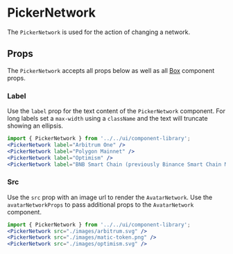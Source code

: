 

# PickerNetwork

The `PickerNetwork` is used for the action of changing a network.

<Canvas>
  <Story id="components-componentlibrary-pickernetwork--default-story" />
</Canvas>

## Props

The `PickerNetwork` accepts all props below as well as all [Box](/docs/components-ui-box--default-story#props) component props.

<ArgsTable of={PickerNetwork} />

### Label

Use the `label` prop for the text content of the `PickerNetwork` component. For long labels set a `max-width` using a `className` and the text will truncate showing an ellipsis.

<Canvas>
  <Story id="components-componentlibrary-pickernetwork--label" />
</Canvas>

```jsx
import { PickerNetwork } from '../../ui/component-library';
<PickerNetwork label="Arbitrum One" />
<PickerNetwork label="Polygon Mainnet" />
<PickerNetwork label="Optimism" />
<PickerNetwork label="BNB Smart Chain (previously Binance Smart Chain Mainnet)" style={{ maxWidth: '200px' }} />
```

### Src

Use the `src` prop with an image url to render the `AvatarNetwork`. Use the `avatarNetworkProps` to pass additional props to the `AvatarNetwork` component.

<Canvas>
  <Story id="components-componentlibrary-pickernetwork--src" />
</Canvas>

```jsx
import { PickerNetwork } from '../../ui/component-library';
<PickerNetwork src="./images/arbitrum.svg" />
<PickerNetwork src="./images/matic-token.png" />
<PickerNetwork src="./images/optimism.svg" />
```
